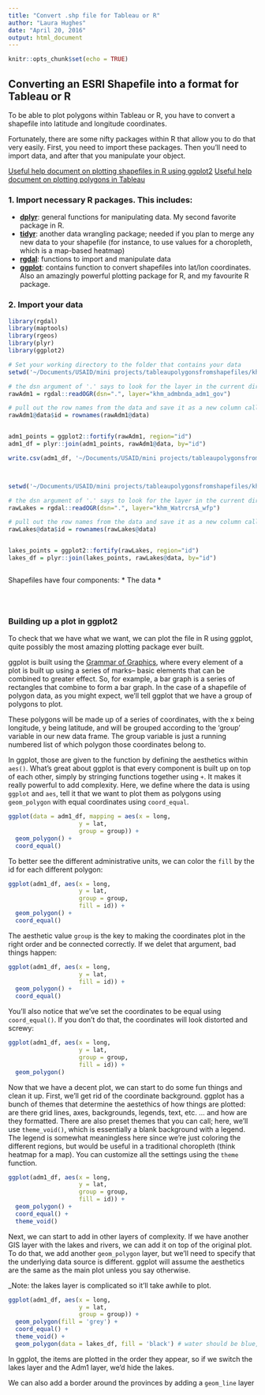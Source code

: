 ```yaml
---
title: "Convert .shp file for Tableau or R"
author: "Laura Hughes"
date: "April 20, 2016"
output: html_document
---
```


```r
knitr::opts_chunk$set(echo = TRUE)
```

## Converting an ESRI Shapefile into a format for Tableau or R
To be able to plot polygons within Tableau or R, you have to convert a shapefile into latitude and longitude coordinates.

Fortunately, there are some nifty packages within R that allow you to do that very easily.  First, you need to import these packages.  Then you'll need to import data, and after that you manipulate your object.

[Useful help document on plotting shapefiles in R using ggplot2](https://github.com/hadley/ggplot2/wiki/plotting-polygon-shapefiles)
[Useful help document on plotting polygons in Tableau](http://kb.tableau.com/articles/knowledgebase/tableau-polygons-arcgis-shapefiles)

### 1. Import necessary R packages. This includes:
* **[dplyr]()**: general functions for manipulating data.  My second favorite package in R.
* **[tidyr]()**: another data wrangling package; needed if you plan to merge any new data to your shapefile (for instance, to use values for a choropleth, which is a map-based heatmap)
* **[rgdal]()**: functions to import and manipulate data
* **[ggplot]()**: contains function to convert shapefiles into lat/lon coordinates. Also an amazingly powerful plotting package for R, and my favourite R package.


### 2. Import your data

```r
library(rgdal)
library(maptools)
library(rgeos)
library(plyr)
library(ggplot2)

# Set your working directory to the folder that contains your data
setwd('~/Documents/USAID/mini projects/tableaupolygonsfromshapefiles/khm_admbnda_adm1_gov')

# the dsn argument of '.' says to look for the layer in the current directory.
rawAdm1 = rgdal::readOGR(dsn=".", layer="khm_admbnda_adm1_gov")

# pull out the row names from the data and save it as a new column called 'id'
rawAdm1@data$id = rownames(rawAdm1@data)


adm1_points = ggplot2::fortify(rawAdm1, region="id")
adm1_df = plyr::join(adm1_points, rawAdm1@data, by="id")

write.csv(adm1_df, '~/Documents/USAID/mini projects/tableaupolygonsfromshapefiles/khm_admbnda_adm1_gov_tableau.csv')



setwd('~/Documents/USAID/mini projects/tableaupolygonsfromshapefiles/khm_WatrcrsA_wfp/')

# the dsn argument of '.' says to look for the layer in the current directory.
rawLakes = rgdal::readOGR(dsn=".", layer="khm_WatrcrsA_wfp")

# pull out the row names from the data and save it as a new column called 'id'
rawLakes@data$id = rownames(rawLakes@data)


lakes_points = ggplot2::fortify(rawLakes, region="id")
lakes_df = plyr::join(lakes_points, rawLakes@data, by="id")



```

Shapefiles have four components:
* The data
* 

```r

```


```r

```


```r

```


### Building up a plot in ggplot2
To check that we have what we want, we can plot the file in R using ggplot, quite possibly the most amazing plotting package ever built.  

ggplot is built using the [Grammar of Graphics](http://www.amazon.com/The-Grammar-Graphics-Statistics-Computing/dp/0387245448), where every element of a plot is built up using a series of marks-- basic elements that can be combined to greater effect. So, for example, a bar graph is a series of rectangles that combine to form a bar graph. In the case of a shapefile of polygon data, as you might expect, we'll tell ggplot that we have a group of polygons to plot.

These polygons will be made up of a series of coordinates, with the x being longitude, y being latitude, and will be grouped according to the 'group' variable in our new data frame. The group variable is just a running numbered list of which polygon those coordinates belong to.

In ggplot, those are given to the function by defining the aesthetics within `aes()`. What's great about ggplot is that every component is built up on top of each other, simply by stringing functions together using `+`.  It makes it really powerful to add complexity.  Here, we define where the data is using `ggplot` and `aes`, tell it that we want to plot them as polygons using `geom_polygon` with equal coordinates using `coord_equal`.
```r
ggplot(data = adm1_df, mapping = aes(x = long, 
                    y = lat, 
                    group = group)) +
  geom_polygon() +
  coord_equal()
```



To better see the different administrative units, we can color the `fill` by the id for each different polygon:
```r
ggplot(adm1_df, aes(x = long, 
                    y = lat, 
                    group = group, 
                    fill = id)) +
  geom_polygon() +
  coord_equal()
```

The aesthetic value `group` is the key to making the coordinates plot in the right order and be connected correctly. If we delet that argument, bad things happen:
```r
ggplot(adm1_df, aes(x = long, 
                    y = lat,
                    fill = id)) +
  geom_polygon() +
  coord_equal()
```


You'll also notice that we've set the coordinates to be equal using `coord_equal()`.  If you don't do that, the coordinates will look distorted and screwy:
```r
ggplot(adm1_df, aes(x = long, 
                    y = lat, 
                    group = group,
                    fill = id)) +
  geom_polygon()
```


Now that we have a decent plot, we can start to do some fun things and clean it up.  First, we'll get rid of the coordinate background.  ggplot has a bunch of themes that determine the aestethics of how things are plotted: are there grid lines, axes, backgrounds, legends, text, etc. ... and how are they formatted.  There are also preset themes that you can call; here, we'll use `theme_void()`, which is essentially a blank background with a legend. The legend is somewhat meaningless here since we're just coloring the different regions, but would be useful in a traditional choropleth (think heatmap for a map). You can customize all the settings using the `theme` function.
```r
ggplot(adm1_df, aes(x = long, 
                    y = lat, 
                    group = group,
                    fill = id)) +
  geom_polygon() +
  coord_equal() +
  theme_void()
```


Next, we can start to add in other layers of complexity. If we have another GIS layer with the lakes and rivers, we can add it on top of the original plot. To do that, we add another `geom_polygon` layer, but we'll need to specify that the underlying data source is different.  ggplot will assume the aesthetics are the same as the main plot unless you say otherwise.

_Note: the lakes layer is complicated so it'll take awhile to plot.
```r
ggplot(adm1_df, aes(x = long, 
                    y = lat, 
                    group = group)) +
  geom_polygon(fill = 'grey') +
  coord_equal() +
  theme_void() + 
  geom_polygon(data = lakes_df, fill = 'black') # water should be blue, huh?
```

In ggplot, the items are plotted in the order they appear, so if we switch the lakes layer and the Adm1 layer, we'd hide the lakes.

We can also add a border around the provinces by adding a `geom_line` layer